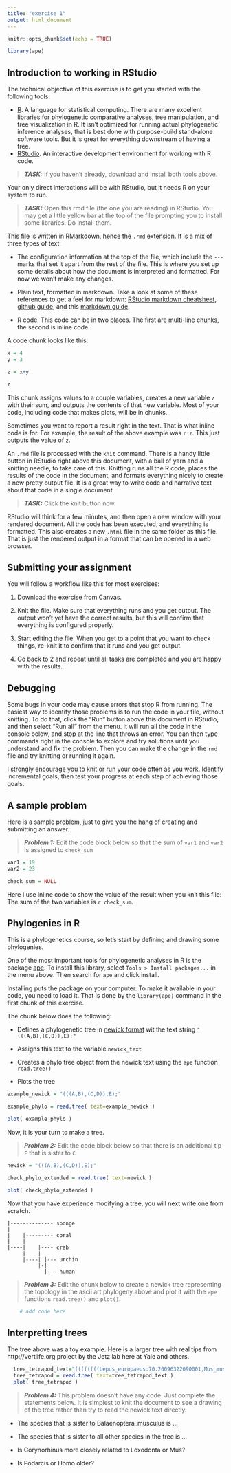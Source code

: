 ```yaml
---
title: "exercise 1"
output: html_document
---
```


```r
knitr::opts_chunk$set(echo = TRUE)

library(ape)
```

## Introduction to working in RStudio

The technical objective of this exercise is to get you started with the following tools:

- [R](http://www.r-project.org). A language for statistical computing. There are many excellent libraries for phylogenetic comparative analyses, tree manipulation, and tree visualization in R. It isn't optimized for running actual phylogenetic inference analyses, that is best done with purpose-build stand-alone software tools. But it is great for everything downstream of having a tree.
- [RStudio](https://rstudio.com/products/rstudio/download/). An interactive development environment for working with R code.

> **_TASK:_** If you haven't already, download and install both tools above. 

Your only direct interactions will be with RStudio, but it needs R on your system to run.

> **_TASK:_** Open this rmd file (the one you are reading) in RStudio. You may get a little yellow bar at the top of the file prompting you to install some libraries. Do install them.

This file is written in RMarkdown, hence the `.rmd` extension. It is a mix of three types of text:

- The configuration information at the top of the file, which include the `---` marks that set it apart from the rest of the file. This is where you set up some details about how the document is interpreted and formatted. For now we won't make any changes.

- Plain text, formatted in markdown. Take a look at some of these references to get a feel for markdown: [RStudio markdown cheatsheet](https://rstudio.com/wp-content/uploads/2015/02/rmarkdown-cheatsheet.pdf), [github guide](https://guides.github.com/features/mastering-markdown/), and this [markdown guide](https://www.markdownguide.org).

- R code. This code can be in two places. The first are multi-line chunks, the second is inline code.

A code chunk looks like this:

```r
x = 4
y = 3

z = x+y

z
```

This chunk assigns values to a couple variables, creates a new variable `z` with their sum, and outputs the contents of that new variable. Most of your code, including code that makes plots, will be in chunks. 

Sometimes you want to report a result right in the text. That is what inline code is for. For example, the result of the above example was `r z`. This just outputs the value of `z`.

An `.rmd` file is processed with the `knit` command. There is a handy little button in RStudio right above this document, with a ball of yarn and a knitting needle, to take care of this. Knitting runs all the R code, places the results of the code in the document, and formats everything nicely to create a new pretty output file. It is a great way to write code and narrative text about that code in a single document.

> **_TASK:_** Click the knit button now.

RStudio will think for a few minutes, and then open a new window with your rendered document. All the code has been executed, and everything is formatted. This also creates a new `.html` file in the same folder as this file. That is just the rendered output in a format that can be opened in a web browser.


## Submitting your assignment


You will follow a workflow like this for most exercises:

1. Download the exercise from Canvas.

2. Knit the file. Make sure that everything runs and you get output. The output won't yet have the correct results, but this will confirm that everything is configured properly.

3. Start editing the file. When you get to a point that you want to check things, re-knit it to confirm that it runs and you get output. 

4. Go back to 2 and repeat until all tasks are completed and you are happy with the results.


## Debugging

Some bugs in your code may cause errors that stop R from running. The easiest way to identify those problems is to run the code in your file, without knitting. To do that, click the "Run" button above this document in RStudio, and then select "Run all" from the menu. It will run all the code in the console below, and stop at the line that throws an error. You can then type commands right in the console to explore and try solutions until you understand and fix the problem. Then you can make the change in the `rmd` file and try knitting or running it again.

I strongly encourage you to knit or run your code often as you work. Identify incremental goals, then test your progress at each step of achieving those goals.

## A sample problem

Here is a sample problem, just to give you the hang of creating and submitting an answer. 


> **_Problem 1:_** Edit the code block below so that the sum of `var1` and `var2` is assigned to `check_sum` 

```r

var1 = 19
var2 = 23

check_sum = NULL


```
 
 Here I use inline code to show the value of the result when you knit this file: The sum of the two variables is `r check_sum`.


## Phylogenies in R

This is a phylogenetics course, so let's start by defining and drawing some phylogenies.

One of the most important tools for phylogenetic analyses in R is the package [ape](https://cran.r-project.org/web/packages/ape/ape.pdf). To install this library, select 
`Tools > Install packages...` in the menu above. Then search for `ape` and click install.

Installing puts the package on your computer. To make it available in your code, 
you need to load it. That is done by the `library(ape)` command in the first chunk of this exercise.

The chunk below does the following:

- Defines a phylogenetic tree in [newick format](https://evolution.genetics.washington.edu/phylip/newicktree.html) wit the text string `"(((A,B),(C,D)),E);"`

- Assigns this text to the variable `newick_text`

- Creates a phylo tree object from the newick text using the `ape` function `read.tree()`

- Plots the tree

```r

example_newick = "(((A,B),(C,D)),E);"

example_phylo = read.tree( text=example_newick )

plot( example_phylo )

```

Now, it is your turn to make a tree.

> **_Problem 2:_** Edit the code block below so that there is an additional tip `F` that is sister to `C`

```r

newick = "(((A,B),(C,D)),E);"

check_phylo_extended = read.tree( text=newick )

plot( check_phylo_extended )

```

Now that you have experience modifying a tree, you will next write one from scratch.

    |-------------- sponge
    |
    |    |--------- coral
    |    |
    |----|    |---- crab
         |    |
         |----| |--- urchin
              |-|
                |--- human


> **_Problem 3:_** Edit the chunk below to create a newick tree representing the topology in the ascii art phylogeny above and plot it with the `ape` functions `read.tree()` and `plot()`.

```r
    # add code here


```




## Interpretting trees

The tree above was a toy example. Here is a larger tree with real tips from http://vertlife.org project by the Jetz lab here at Yale and others.

```r
  tree_tetrapod_text="((((((((Lepus_europaeus:70.20096322090001,Mus_musculus:70.2009638712):3.154317,Homo_sapiens:73.3552735285):6.856746,(((Equus_ferus:58.229796309799994,Balaenoptera_musculus:58.22982398432999):8.913111,Panthera_leo:67.14292611620002):0.811577,Corynorhinus_townsendii:67.95450331960001):12.257514):5.856834,(Loxodonta_africana:83.676113197,Dasypus_novemcinctus:83.67612211229999):2.392725):76.041131,Macropus_giganteus:162.10993597769):17.193944,Ornithorhynchus_anatinus:179.30390079):160.6961,(Buteo_jamaicensis:300,Podarcis_lilfordi:300):40):30,Hyla_versicolor:370);"
  tree_tetrapod = read.tree( text=tree_tetrapod_text )
  plot( tree_tetrapod )
```

> **_Problem 4:_** This problem doesn't have any code. Just complete the statements below. It is simplest to knit the document to see a drawing of the tree rather than try to read the newick text directly.

- The species that is sister to Balaenoptera_musculus is ...

- The species that is sister to all other species in the tree is ...

- Is Corynorhinus more closely related to Loxodonta or Mus?

- Is Podarcis or Homo older?


